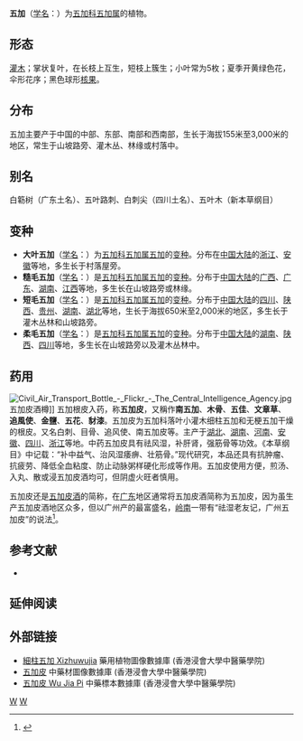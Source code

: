 {{Speciesbox 
| genus = Eleutherococcus
| species = gracilistylus
| image = Eleutherococcus_gracilistylus_BotGardBln1105_LeavesFallFruits.JPG
| authority = (W. W. Smith) [[胡秀英|S. Y. Hu]]
| subdivision_ranks =[[变种|变种]]
| subdivision =
* 五加 ''E. g.'' var. ''gracilistylus''
* [[短毛五加|短毛五加]] ''E. g.'' var. ''pubescens''
* [[柔毛五加|柔毛五加]] ''E. g.'' var. ''villosulus''
* [[糙毛五加|糙毛五加]] ''E. g.'' var. ''nodiflorus''
* [[大叶五加|大叶五加]] ''E. g.'' var. ''major''
}}

'''五加'''（[[学名|学名]]：{{lang|la|''Eleutherococcus gracilistylus''}}）为[[五加科|五加科]][[五加属|五加属]]的植物。

== 形态 ==
[[灌木|灌木]]；掌状复叶，在长枝上互生，短枝上簇生；小叶常为5枚；夏季开黄绿色花，伞形花序；黑色球形[[核果|核果]]。

== 分布 ==
五加主要产于中国的中部、东部、南部和西南部，生长于海拔155米至3,000米的地区，常生于山坡路旁、灌木丛、林缘或村落中。

== 别名 ==
白簕树（广东土名）、五叶路刺、白刺尖（四川土名）、五叶木（新本草纲目）

== 变种 ==
* '''大叶五加'''（[[学名|学名]]：{{lang|la|''Eleutherococcus gracilistylus'' var. ''major''}}）为[[五加科|五加科]][[五加属|五加属]][[五加|五加]]的[[变种|变种]]。分布在[[中国大陆|中国大陆]]的[[浙江|浙江]]、[[安徽|安徽]]等地，多生长于村落屋旁。
* '''糙毛五加'''（[[学名|学名]]：{{lang|la|''Eleutherococcus gracilistylus'' var. ''nodiflorus''}}）是[[五加科|五加科]][[五加属|五加属]][[五加|五加]]的[[变种|变种]]。分布于[[中国大陆|中国大陆]]的[[广西|广西]]、[[广东|广东]]、[[湖南|湖南]]、[[江西|江西]]等地，多生长在山坡路旁或林缘。
* '''短毛五加'''（[[学名|学名]]：{{lang|la|''Eleutherococcus gracilistylus'' var. ''pubescens''}}）是[[五加科|五加科]][[五加属|五加属]][[五加|五加]]的[[变种|变种]]。分布于[[中国大陆|中国大陆]]的[[四川|四川]]、[[陕西|陕西]]、[[贵州|贵州]]、[[湖南|湖南]]、[[湖北|湖北]]等地，生长于海拔650米至2,000米的地区，多生长于灌木丛林和山坡路旁。
* '''柔毛五加'''（[[学名|学名]]：{{lang|la|''Eleutherococcus gracilistylus'' var. ''villosulus''}}）是[[五加科|五加科]][[五加属|五加属]][[五加|五加]]的[[变种|变种]]。分布于[[中国大陆|中国大陆]]的[[湖南|湖南]]、[[陕西|陕西]]、[[四川|四川]]等地，多生长在山坡路旁以及灌木丛林中。

== 药用 ==
[[File:Civil_Air_Transport_Bottle_-_Flickr_-_The_Central_Intelligence_Agency.jpg|thumb]]五加皮酒樽]]
五加根皮入药，称'''五加皮'''，又稱作'''南五加'''、'''木骨'''、'''五佳'''、'''文章草'''、'''追風使'''、'''金鹽'''、'''五花'''、'''豺漆'''。五加皮为五加科落叶小灌木细柱五加和无梗五加干燥的根皮。又名白刺、目骨、追风使、南五加皮等。主产于[[湖北|湖北]]、[[湖南|湖南]]、[[河南|河南]]、[[安徽|安徽]]、[[四川|四川]]、[[浙江|浙江]]等地。中药五加皮具有祛风湿，补肝肾，强筋骨等功效。《本草纲目》中记载：“补中益气、治风湿痿痹、壮筋骨。”现代研究，本品还具有抗肿瘤、抗疲劳、降低全血粘度、防止动脉粥样硬化形成等作用。五加皮使用方便，煎汤、入丸、散或浸五加皮酒均可，但阴虚火旺者慎用。

五加皮还是[[五加皮酒|五加皮酒]]的简称，在[[广东|广东]]地区通常将五加皮酒简称为五加皮，因为虽生产五加皮酒地区众多，但以广州产的最富盛名，[[岭南|岭南]]一带有“祛湿老友记，广州五加皮”的说法<ref>{{Cite web |url=http://hk.apple.nextmedia.com/supplement/food/art/20121006/18033521 |title=酒香情4：百年五加皮　不認輸 |accessdate=2017-04-11 |archive-date=2017-10-12 |archive-url=https://web.archive.org/web/20171012133503/http://hk.apple.nextmedia.com/supplement/food/art/20121006/18033521 |dead-url=no }}</ref>。

== 参考文献 ==
<div class="references-small">
{{reflist}}
* {{cite web| url =http://www.bioinfo.cn/db05/KmzwSpecies.php?action=view&id=1448| title =五加（原变种）| work =《中国高等植物数据库全库》| publisher =中国科学院微生物研究所| author =昆明植物研究所| accessdate =2009-02-24| deadurl =yes| archiveurl =https://web.archive.org/web/20160305011454/http://www.bioinfo.cn/db05/KmzwSpecies.php?action=view&id=1448| archivedate =2016-03-05}}
</div>

== 延伸阅读 ==
{{Wikisource further reading}}

== 外部链接 ==
* [http://libproject.hkbu.edu.hk/was40/detail?lang=ch&channelid=1288&searchword=herb_id=D00083 細柱五加 Xizhuwujia]{{Wayback|url=http://libproject.hkbu.edu.hk/was40/detail?lang=ch&channelid=1288&searchword=herb_id=D00083 |date=20190720025234 }} 藥用植物圖像數據庫 (香港浸會大學中醫藥學院) {{zh}}{{en}}
*[https://sys01.lib.hkbu.edu.hk/cmed/mmid/detail.php?pid=B00354 五加皮] 中藥材圖像數據庫  (香港浸會大學中醫藥學院) {{zh}}{{en}} 
* [http://libproject.hkbu.edu.hk/was40/detail?channelid=44273&searchword=herb_id=D00793 五加皮 Wu Jia Pi]{{Wayback|url=http://libproject.hkbu.edu.hk/was40/detail?channelid=44273&searchword=herb_id=D00793 |date=20190221215044 }} 中藥標本數據庫 (香港浸會大學中醫藥學院) {{zh-hant}}{{en}}

{{Commons category|Eleutherococcus gracilistylus}}
{{Taxonbar|from=Q5359507}}

[[Category:五加属|W]]
[[Category:中國特有植物|W]]